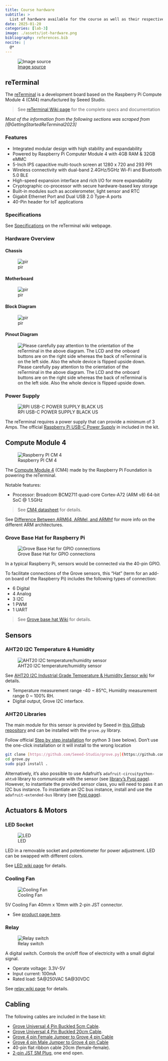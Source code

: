 ```yaml
---
title: Course hardware
subtitle: >
  List of hardware available for the course as well as their respective specifications and documentation.
date: 2025-01-20
categories: [lab-3]
image: ./assets/iot-hardware.png
bibliography: references.bib
nocite: |
  @*
---
```


:::{.column-margin}
![[Image source](https://www.intigia.com/technologies/industrial-iot/)](./assets/iot-hardware.png)
:::

## reTerminal

The [reTerminal](https://www.seeedstudio.com/ReTerminal-with-CM4-p-4904.html) is a
development board based on the Raspberry Pi Compute Module 4 (CM4) manufactured by Seeed
Studio.

> See [reTerminal Wiki page](https://wiki.seeedstudio.com/reTerminal/) for the complete specs
> and documentation

_Most of the information from the following sections was scraped from [@GettingStartedReTerminal2023]_

### Features

- Integrated modular design with high stability and expandability
- Powered by Raspberry Pi Computer Module 4 with 4GB RAM & 32GB eMMC
- 5-Inch IPS capacitive multi-touch screen at 1280 x 720 and 293 PPI
- Wireless connectivity with dual-band 2.4GHz/5GHz Wi-Fi and Bluetooth
  5.0 BLE
- High-speed expansion interface and rich I/O for more expandability
- Cryptographic co-processor with secure hardware-based key storage
- Built-in modules such as accelerometer, light sensor and RTC
- Gigabit Ethernet Port and Dual USB 2.0 Type-A ports
- 40-Pin header for IoT applications

### Specifications

See [Specifications](https://wiki.seeedstudio.com/reTerminal/#specifications) on the reTerminal wiki webpage.

### Hardware Overview

#### Chassis

![pir](https://files.seeedstudio.com/wiki/ReTerminal/HW_overview.png)

#### Motherboard

![pir](https://files.seeedstudio.com/wiki/ReTerminal/hw-overview-internal-v1.3.jpg)

#### Block Diagram[​](index.html#block-diagram "Direct link to Block Diagram")

![pir](https://files.seeedstudio.com/wiki/ReTerminal/reTerminal_block_diagram-v1.3.png)

#### Pinout Diagram[​](index.html#pinout-diagram "Direct link to Pinout Diagram")

![Please carefully pay attention to the orientation of the reTerminal in
the above diagram. The LCD and the onboard buttons are on the right side
whereas the back of reTerminal is on the left side. Also the whole
device is flipped upside down.
](https://files.seeedstudio.com/wiki/ReTerminal/pinout-v2.jpg)


### Power Supply

:::{.column-margin}
![RPI USB-C POWER SUPPLY BLACK US](https://media.digikey.com/Photos/Raspberry%20Pi/MFG_RPI%20USB-C%20POWER%20SUPPLY%20BLACK%20US.jpg)
:::

The reTerminal requires a power supply that can provide a minimum of 3 Amps. The official
[Raspberry Pi USB-C Power Supply](https://www.raspberrypi.com/products/type-c-power-supply/)
in included in the kit.

## Compute Module 4

:::{.column-margin}
![Raspberry PI CM 4](https://images.prismic.io/rpf-products/bfe15853-d10f-4ed9-b9f0-32540bd76e55_CM4%20Featured%20Image.jpg?ixlib=gatsbyFP&auto=compress%2Cformat&fit=max&q=50&w=600&h=400 ":size=300")
:::

The
[Compute Module 4](https://www.raspberrypi.com/products/compute-module-4/?variant=raspberry-pi-cm4001000)
(CM4) made by the Raspberry Pi Foundation is powering the reTerminal.

Notable features:

- Processor: Broadcom BCM2711 quad-core Cortex-A72 (ARM v8) 64-bit SoC @ 1.5GHz

> See [CM4 datasheet](https://datasheets.raspberrypi.com/cm4/cm4-datasheet.pdf) for
> details.

See
[Difference Between ARM64, ARMel, and ARMhf](https://linuxhint.com/about-arm64-armel-armhf/)
for more info on the different ARM architectures.

### Grove Base Hat for Raspberry Pi

:::{.column-margin}
![Grove Base Hat for GPIO connections](https://files.seeedstudio.com/wiki/Grove_Base_Hat_for_Raspberry_Pi/img/main.jpg ":size=300")
:::

In a typical Raspberry Pi, sensors would be connected via the 40-pin GPIO.

To facilitate connections of the Grove sensors, this "Hat" (term for an add-on board of
the Raspberry Pi) includes the following types of connection:

- 6 Digital
- 4 Analog
- 3 I2C
- 1 PWM
- 1 UART

> See [Grove base hat Wiki](https://wiki.seeedstudio.com/Grove_Base_Hat_for_Raspberry_Pi/)
> for details.

## Sensors

### AHT20 I2C Temperature & Humidity

:::{.column-margin}
![AHT20 I2C temperature/humidity sensor](https://files.seeedstudio.com/wiki/Grove-AHT20_I2C_Industrial_Grade_Temperature_and_Humidity_Sensor/101990644_4_.png ":size=300")
:::

See
[AHT20 I2C Industrial Grade Temperature & Humidity Sensor wiki](https://wiki.seeedstudio.com/Grove-AHT20-I2C-Industrial-Grade-Temperature&Humidity-Sensor/)
for details.

- Temperature measurement range -40 ~ 85°C, Humidity measurement range 0 ~ 100% RH.
- Digital output, Grove I2C interface.

### AHT20 Libraries

The main module for this sensor is provided by Seeed in
[this Github repository](https://github.com/Seeed-Studio/grove.py/blob/master/grove/grove_temperature_humidity_aht20.py)
and can be installed with the `grove.py` library.

Follow official
[Step by step installation](https://wiki.seeedstudio.com/Grove_Base_Hat_for_Raspberry_Pi/#installation)
for python 3 (see below). Don't use the one-click installation or it will install to the
wrong location

```bash
git clone [https://github.com/Seeed-Studio/grove.py](https://github.com/Seeed-Studio/grove.py)
cd grove.py
sudo pip3 install .
```

Alternatively, it's also possible to use Adafruit's `adafruit-circuitpython-ahtx0` library
to communicate with the sensor (see
[library's Pypi page](https://pypi.org/project/adafruit-circuitpython-ahtx0/)). However,
to instantiate the provided sensor class, you will need to pass it an I2C bus instance. To
instantiate an I2C bus instance, install and use the `adafruit-extended-bus` library (see
[Pypi page](https://pypi.org/project/adafruit-extended-bus/)).

## Actuators & Motors

### LED Socket

:::{.column-margin}
![LED](https://files.seeedstudio.com/wiki/Raspi_wiki/img/red_led.jpg)
:::

LED in a removable socket and potentiometer for power adjustment. LED can be swapped with
different colors.

See [LED wiki page](https://wiki.seeedstudio.com/Grove-Red_LED/) for details.

### Cooling Fan

:::{.column-margin}
![Cooling Fan](https://abra-electronics.com/images/thumbnails/280/280/detailed/182/fan-3d-5v.png)
:::

5V Cooling Fan 40mm x 10mm with 2-pin JST connector.

- See
    [product page here](https://abra-electronics.com/thermal-management/fans/dc-fans-5v/5v-cooling-fan-40mm-x-10mm.html).

### Relay

:::{.column-margin}
![Relay switch](https://files.seeedstudio.com/wiki/Grove-Relay/img/Twig-Relay.jpg) 
:::

A digital switch. Controls the on/off flow of electricity with a small digital signal.

- Operate voltage: 3.3V-5V
- Input current: 100mA
- Rated load: 5A@250VAC 5A@30VDC

See [relay wiki page](https://wiki.seeedstudio.com/Grove-Relay/) for details.

## Cabling

The following cables are included in the base kit:

- [Grove Universal 4 Pin Buckled 5cm Cable](https://www.seeedstudio.com/Grove-Universal-4-Pin-Buckled-5cm-Cable-5-PCs-Pack.html).
- [Grove Universal 4 Pin Buckled 20cm Cable](https://www.seeedstudio.com/Grove-Universal-4-Pin-20cm-Unbuckled-Cable-5-PCs-Pack-p-749.html).
- [Grove 4 pin Female Jumper to Grove 4 pin Cable](https://www.seeedstudio.com/Grove-4-pin-Female-Jumper-to-Grove-4-pin-Conversion-Cable-5-PCs-per-PAck.html?queryID=7204536b9cc818771ed75f0d099829e7&objectID=2221&indexName=bazaar_retailer_products)
- [Grove 4 pin Male Jumper to Grove 4 pin Cable](https://www.seeedstudio.com/Grove-4-pin-Male-Jumper-to-Grove-4-pin-Conversion-Cable-5-PCs-per-Pack.html?queryID=9549a08ce2a46dc2ad12c0730ae087dd&objectID=1321&indexName=bazaar_retailer_products)
- 40-pin flat ribbon cable 20cm (female-female).
- [2-pin JST SM Plug](https://abra-electronics.com/interconnects/connectors/jst-connectors/sm/con-jst-sm-2a-2-pin-jst-sm-plug-receptacle-cable-set.html),
    one end open.

